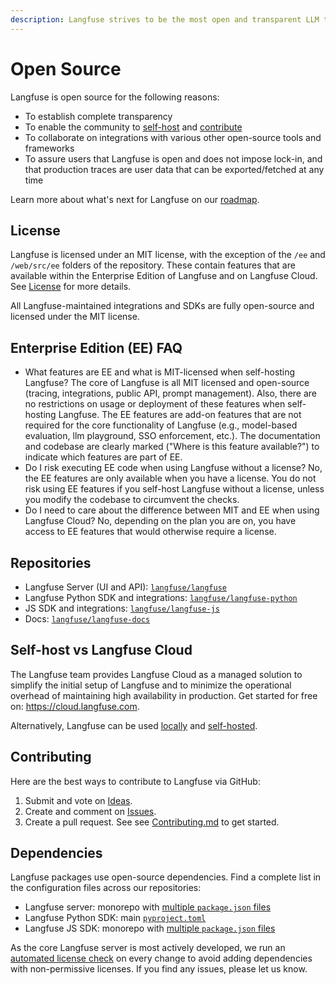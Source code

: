 ```yaml
---
description: Langfuse strives to be the most open and transparent LLM toolkit. Learn more about why open source is important to us.
---
```


# Open Source

Langfuse is open source for the following reasons:

- To establish complete transparency
- To enable the community to [self-host](/docs/deployment/self-host) and [contribute](https://github.com/langfuse/langfuse/blob/main/CONTRIBUTING.md)
- To collaborate on integrations with various other open-source tools and frameworks
- To assure users that Langfuse is open and does not impose lock-in, and that production traces are user data that can be exported/fetched at any time

Learn more about what's next for Langfuse on our [roadmap](/docs/roadmap).

## License

Langfuse is licensed under an MIT license, with the exception of the `/ee` and `/web/src/ee` folders of the repository. These contain features that are available within the Enterprise Edition of Langfuse and on Langfuse Cloud. See [License](https://github.com/langfuse/langfuse/blob/main/LICENSE) for more details.

All Langfuse-maintained integrations and SDKs are fully open-source and licensed under the MIT license.

## Enterprise Edition (EE) FAQ

- What features are EE and what is MIT-licensed when self-hosting Langfuse? The core of Langfuse is all MIT licensed and open-source (tracing, integrations, public API, prompt management). Also, there are no restrictions on usage or deployment of these features when self-hosting Langfuse. The EE features are add-on features that are not required for the core functionality of Langfuse (e.g., model-based evaluation, llm playground, SSO enforcement, etc.). The documentation and codebase are clearly marked ("Where is this feature available?") to indicate which features are part of EE.
- Do I risk executing EE code when using Langfuse without a license? No, the EE features are only available when you have a license. You do not risk using EE features if you self-host Langfuse without a license, unless you modify the codebase to circumvent the checks.
- Do I need to care about the difference between MIT and EE when using Langfuse Cloud? No, depending on the plan you are on, you have access to EE features that would otherwise require a license.

## Repositories

- Langfuse Server (UI and API): [`langfuse/langfuse`](https://github.com/langfuse/langfuse)
- Langfuse Python SDK and integrations: [`langfuse/langfuse-python`](https://github.com/langfuse/langfuse-python)
- JS SDK and integrations: [`langfuse/langfuse-js`](https://github.com/langfuse/langfuse-js)
- Docs: [`langfuse/langfuse-docs`](https://github.com/langfuse/langfuse-docs)

## Self-host vs Langfuse Cloud

The Langfuse team provides Langfuse Cloud as a managed solution to simplify the initial setup of Langfuse and to minimize the operational overhead of maintaining high availability in production. Get started for free on: https://cloud.langfuse.com.

Alternatively, Langfuse can be used [locally](/docs/deployment/local) and [self-hosted](/docs/deployment/self-host).

## Contributing

Here are the best ways to contribute to Langfuse via GitHub:

1. Submit and vote on [Ideas](/ideas).
2. Create and comment on [Issues](/issues).
3. Create a pull request. See see [Contributing.md](https://github.com/langfuse/langfuse/blob/main/CONTRIBUTING.md) to get started.

## Dependencies

Langfuse packages use open-source dependencies. Find a complete list in the configuration files across our repositories:

- Langfuse server: monorepo with [multiple `package.json` files](https://github.com/search?q=repo%3Alangfuse%2Flangfuse%20package.json&type=code)
- Langfuse Python SDK: main [`pyproject.toml`](https://github.com/langfuse/langfuse-python/blob/main/pyproject.toml)
- Langfuse JS SDK: monorepo with [multiple `package.json` files](https://github.com/search?q=repo%3Alangfuse%2Flangfuse-js%20package.json&type=code)

As the core Langfuse server is most actively developed, we run an [automated license check](https://github.com/langfuse/langfuse/actions/workflows/licencecheck.yml) on every change to avoid adding dependencies with non-permissive licenses. If you find any issues, please let us know.
